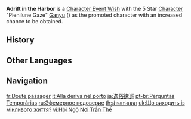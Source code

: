 {{Wish Series Infobox
|character = Ganyu
|type      = Character Event Wishes
}}
'''Adrift in the Harbor''' is a [[Character Event Wish]] with the 5 Star [[Character]] "Plenilune Gaze" [[Ganyu]] ({{Cryo}}) as the promoted character with an increased chance to be obtained.

==History==
{{Wish History Table}}

==Other Languages==
{{Other Languages
|en      = Adrift in the Harbor
|zhs     = 浮生孰来
|zhs_rm  = Fúshēng Shú Lái
|zht     = 浮生孰來
|zht_rm  = Fúshēng Shú Lái
|zh_tl   = This Ephemeral Life, Who Shall Come?
|ja      = 逸俗逡巡
|ja_rm   = Itsuzoku Shunjun{{Assumed}}
|ja_tl   = Hesitation in Fleeing Earthly Life
|ko      = 덧없는 {{tt|인생|人生}}
|ko_tl   = Ephemeral Life
|es      = Flotando a la deriva
|es_tl   = Floating Adrift
|fr      = Doute passager
|fr_tl   = Passing Doubt
|ru      = Эфемерное недоверие
|ru_tl   = Ephemeral Mistrust
|th      = ม่านแห่งเมฆา
|th_rm   = Man haeng me kha
|th_tl   = Veil of Clouds
|vi      = Hội Ngộ Nơi {{tt|Trần Thế|塵世}}
|vi_tl   = Meeting At This Mortal World
|de      = Flüchtige Bekanntschaft
|de_tl   = Brief Acquaintances
|id      = Misteri Keabadian
|id_tl   = Mystery of Eternity
|pt      = Perguntas Temporárias
|pt_tl   = Temporary Questions
|tr      = Limanda Başıboş
|tr_tl   = Adrift in Harbor
|it      = Alla deriva nel porto
|it_tl   = Adrift in the Harbor
}}

==Navigation==
{{Wish Navbox}}

[[fr:Doute passager]]
[[it:Alla deriva nel porto]]
[[ja:逸俗逡巡]]
[[pt-br:Perguntas Temporárias]]
[[ru:Эфемерное недоверие]]
[[th:ม่านแห่งเมฆา]]
[[uk:Що виходить із мінливого життя?]]
[[vi:Hội Ngộ Nơi Trần Thế]]